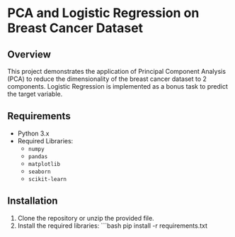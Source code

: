 # PCA and Logistic Regression on Breast Cancer Dataset

## Overview
This project demonstrates the application of Principal Component Analysis (PCA) to reduce the dimensionality of the breast cancer dataset to 2 components. Logistic Regression is implemented as a bonus task to predict the target variable.

## Requirements
- Python 3.x
- Required Libraries:
  - `numpy`
  - `pandas`
  - `matplotlib`
  - `seaborn`
  - `scikit-learn`

## Installation
1. Clone the repository or unzip the provided file.
2. Install the required libraries:
   ```bash
   pip install -r requirements.txt